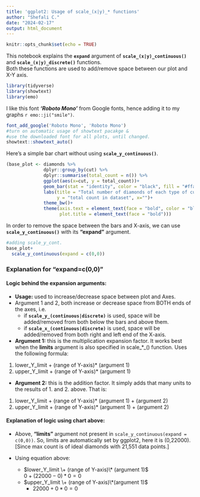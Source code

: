 ```yaml
---
title: 'ggplot2: Usage of scale_(x|y)_* functions'
author: "Shefali C."
date: "2024-02-17"
output: html_document
---
```


```r
knitr::opts_chunk$set(echo = TRUE)
```

This notebook explains the **`expand`** argument of **`scale_(x|y)_continuous()`** and **`scale_(x|y)_discrete()`** functions.  
Both these functions are used to add/remove space between our plot and X-Y axis.  

```r
library(tidyverse)
library(showtext)
library(emo)
```

I like this font ***'Roboto Mono'*** from Google fonts, hence adding it to my graphs `r emo::ji("smile")`.

```r
font_add_google('Roboto Mono', 'Roboto Mono')
#turn on automatic usage of showtext pacakge & 
#use the downloaded font for all plots, until changed.
showtext::showtext_auto()
```


Here's a simple bar chart without using **`scale_y_continuous()`**.

```r
(base_plot <- diamonds %>% 
              dplyr::group_by(cut) %>% 
              dplyr::summarise(total_count = n()) %>% 
              ggplot(aes(x=cut, y = total_count))+
              geom_bar(stat = "identity", color = "black", fill = "#ffa600")+
              labs(title = "Total number of diamonds of each type of cut",
                   y = "total count in dataset", x="")+
              theme_bw()+
              theme(axis.text = element_text(face = "bold", color = "black"),
                    plot.title = element_text(face = "bold")))
```

In order to remove the space between the bars and X-axis, we can use **`scale_y_continuous()`** with its **"expand"** argument.  

```r
#adding scale_y_cont.
base_plot+
  scale_y_continuous(expand = c(0,0))
```
### Explanation for **"expand=c(0,0)"**

#### Logic behind the expansion arguments:

- **Usage:** used to increase/decrease space between plot and Axes.  
- Argument 1 and 2, both increase or decrease space from BOTH ends of the axes, i.e.  
    - if **`scale_y_(continuous|discrete)`** is used, space will be added/removed from both below the bars and above them.  
    - if **`scale_x_(continuous|discrete)`** is used, space will be added/removed from both right and left end of the X-axis.  
    
- **Argument 1:** this is the multiplication expansion factor. It works best when the **limits** argument is also specified in scale_*_() function.
Uses the following formula:  
1. lower_Y_limit + (range of Y-axis)* (argument 1)
2. upper_Y_limit + (range of Y-axis)* (argument 1)  

- **Argument 2:** this is the addition factor. It simply adds that many units to the results of 1. and 2. above. That is:  
1. lower_Y_limit + (range of Y-axis)* (argument 1) + (argument 2)
2. upper_Y_limit + (range of Y-axis)* (argument 1) + (argument 2) 

#### Explanation of logic using chart above:

- Above, **"limits"** argument not present in `scale_y_continuous(expand = c(0,0))`. So, limits are automatically set by ggplot2, here it is (0,22000). [Since max count is of ideal diamonds with 21,551 data points.] 

- Using equation above: 
    - $lower_Y_limit \+ (range of Y-axis)\* (argument 1)$  
      $0 + (22000-0)*0 = 0$  
    - $upper_Y_limit \+ (range of Y-axis)\*(argument 1)$
        - $22000 + 0*0 = 0$





